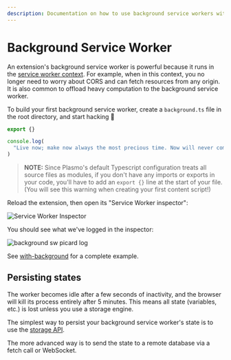 ```yaml
---
description: Documentation on how to use background service workers with Plasmo.
---
```


# Background Service Worker

An extension's background service worker is powerful because it runs in the [service worker context](https://developer.mozilla.org/en-US/docs/Web/API/Service_Worker_API/Using_Service_Workers). For example, when in this context, you no longer need to worry about CORS and can fetch resources from any origin. It is also common to offload heavy computation to the background service worker.

To build your first background service worker, create a `background.ts` file in the root directory, and start hacking 💪

```ts
export {}

console.log(
  "Live now; make now always the most precious time. Now will never come again."
)
```

> **NOTE:** Since Plasmo's default Typescript configuration treats all source files as modules, if you don't have any imports or exports in your code, you'll have to add an `export {}` line at the start of your file. (You will see this warning when creating your first content script!)

Reload the extension, then open its "Service Worker inspector":

![Service Worker Inspector](@screenshots/2022-09-26-11-05-15.png)

You should see what we've logged in the inspector:

![background sw picard log](@screenshots/2022-09-26-11-06-00.png)

See [with-background](https://github.com/PlasmoHQ/examples/tree/main/with-background) for a complete example.

## Persisting states

The worker becomes idle after a few seconds of inactivity, and the browser will kill its process entirely after 5 minutes. This means all state (variables, etc.) is lost unless you use a storage engine.

The simplest way to persist your background service worker's state is to use the [storage API](/framework/storage).

The more advanced way is to send the state to a remote database via a fetch call or WebSocket.
